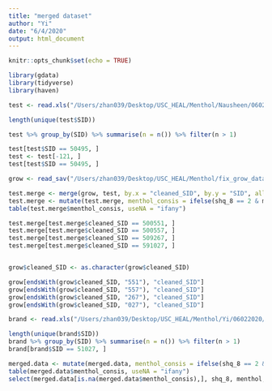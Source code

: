 ```yaml
---
title: "merged dataset"
author: "Yi"
date: "6/4/2020"
output: html_document
---
```


```r
knitr::opts_chunk$set(echo = TRUE)
```

```r
library(gdata)
library(tidyverse)
library(haven)
```

```r
test <- read.xls("/Users/zhan039/Desktop/USC_HEAL/Menthol/Nausheen/06022020/cigarette_log.xlsx")
```

```r
length(unique(test$SID)) 

test %>% group_by(SID) %>% summarise(n = n()) %>% filter(n > 1)

test[test$SID == 50495, ]
test <- test[-121, ]
test[test$SID == 50495, ]

```

```r
grow <- read_sav("/Users/zhan039/Desktop/USC_HEAL/Menthol/fix_grow_data.sav")
```

```r
test.merge <- merge(grow, test, by.x = "cleaned_SID", by.y = "SID", all.x = TRUE)
test.merge <- mutate(test.merge, menthol_consis = ifelse(shq_8 == 2 & menthol == 2, 1, ifelse(shq_8 == 2 & menthol == 1, 2, ifelse(shq_8 == 1 & menthol == 2, 3, ifelse(shq_8 == 1 & menthol == 1, 4, NA)))))
table(test.merge$menthol_consis, useNA = "ifany")
```



```r
test.merge[test.merge$cleaned_SID == 500551, ]
test.merge[test.merge$cleaned_SID == 500557, ]
test.merge[test.merge$cleaned_SID == 509267, ]
test.merge[test.merge$cleaned_SID == 591027, ]


grow$cleaned_SID <- as.character(grow$cleaned_SID)

grow[endsWith(grow$cleaned_SID, "551"), "cleaned_SID"]
grow[endsWith(grow$cleaned_SID, "557"), "cleaned_SID"]
grow[endsWith(grow$cleaned_SID, "267"), "cleaned_SID"]
grow[endsWith(grow$cleaned_SID, "027"), "cleaned_SID"]

```

```r
brand <- read.xls("/Users/zhan039/Desktop/USC_HEAL/Menthol/Yi/06022020/cigarette_log_fixed.xlsx")
```


```r
length(unique(brand$SID)) 
brand %>% group_by(SID) %>% summarise(n = n()) %>% filter(n > 1)
brand[brand$SID == 51027, ]

merged.data <- mutate(merged.data, menthol_consis = ifelse(shq_8 == 2 & menthol == 2, 1, ifelse(shq_8 == 2 & menthol == 1, 2, ifelse(shq_8 == 1 & menthol == 2, 3, ifelse(shq_8 == 1 & menthol == 1, 4, NA)))))
table(merged.data$menthol_consis, useNA = "ifany")
select(merged.data[is.na(merged.data$menthol_consis),], shq_8, menthol, menthol_consis)
```

